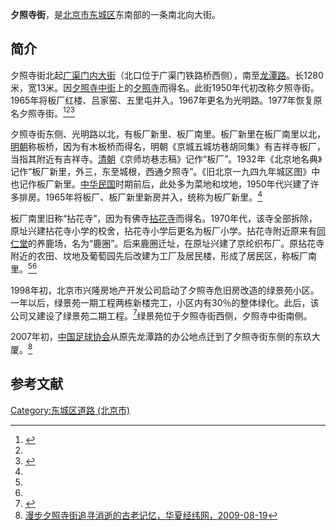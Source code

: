 {{Infobox China Road
|路牌类型 = Beijing
|道路方向 = NS
|中文道路名称 = 夕照寺街
|道路名称拼音 = XIZHAOSI JIE
|图片 =
|图片说明 = 
|道路属性 = 城市次干路
|道路总长度 = 
|车速限制 = 
|行车线数量 = 
|所在地区 = [[北京市|北京市]][[东城区_(北京市)|东城区]]
|起点 =[[广渠门内大街|广渠门内大街]]
|终点 =[[龙潭路_(北京)|龙潭路]]
|路段主要建筑 =东玖大厦（[[中国足球协会|中国足球协会]]）<br>[[北京市东城区板厂小学|北京市东城区板厂小学]]<br>[[北京市第五十中学|北京市第五十中学]]<br>[[北京市第五幼儿园|北京市第五幼儿园]]
}}

'''夕照寺街'''，是[[北京市|北京市]][[东城区_(北京市)|东城区]]东南部的一条南北向大街。

==简介==
夕照寺街北起[[广渠门内大街|广渠门内大街]]（北口位于广渠门铁路桥西侧），南至[[龙潭路_(北京)|龙潭路]]。长1280米，宽13米。因[[夕照寺中街|夕照寺中街]]上的[[夕照寺|夕照寺]]而得名。此街1950年代初改称夕照寺街。1965年将板厂红楼、吕家窑、五里屯并入。1967年更名为光明路。1977年恢复原名夕照寺街。<ref name=xzsj>{{Cite web |url=http://www.bjdclib.com/subdb/laneculture/lane/200907/t20090717_10709.html |title=夕照寺街，东华流韵，2009-07-17 |accessdate=2016-12-22 |archive-date=2016-12-25 |archive-url=https://archive.is/20161225153453/http://www.bjdclib.com/subdb/laneculture/lane/200907/t20090717_10709.html |dead-url=no }}</ref><ref name=hxjw/><ref>{{Cite web |url=http://www.ce.cn/culture/memory/200908/19/t20090819_19816758.shtml |title=夕照寺街上寻北京记忆，中国经济网，2009-08-19 |access-date=2016-12-22 |archive-url=https://web.archive.org/web/20090822160315/http://www.ce.cn/culture/memory/200908/19/t20090819_19816758.shtml |archive-date=2009-08-22 |dead-url=yes }}</ref>

夕照寺街东侧、光明路以北，有板厂新里、板厂南里。板厂新里在板厂南里以北，[[明朝|明朝]]称板桥，因为有木板桥而得名，明朝《京城五城坊巷胡同集》有吉祥寺板厂，当指其附近有吉祥寺。[[清朝|清朝]]《京师坊巷志稿》记作“板厂”。1932年《北京地名典》记作“板厂新里，外三，东至城根，西通夕照寺”。《旧北京一九四九年城区图》中也记作板厂新里。[[中华民国|中华民国]]时期前后，此处多为菜地和坟地，1950年代兴建了许多排房。1965年将板厂、板厂新里新房并入，统称为板厂新里。<ref name=xzsj/>

板厂南里旧称“拈花寺”，因为有佛寺[[拈花寺_(北京东城)|拈花寺]]而得名。1970年代，该寺全部拆除，原址兴建拈花寺小学的校舍，拈花寺小学后更名为板厂小学。拈花寺附近原来有[[同仁堂|同仁堂]]的养鹿场，名为“鹿圈”。后来鹿圈迁址，在原址兴建了京纶织布厂。原拈花寺附近的农田、坟地及葡萄园先后改建为工厂及居民楼，形成了居民区，称板厂南里。<ref name=xzsj/><ref name=hxjw/>

1998年初，北京市兴隆房地产开发公司启动了夕照寺危旧房改造的绿景苑小区。一年以后，绿景苑一期工程两栋新楼完工，小区内有30％的整体绿化。此后，该公司又建设了绿景苑二期工程。<ref>{{Cite web |url=http://www.gmw.cn/01gmrb/2000-01/21/GB/01%5E18308%5E5%5EGMB1-219.htm |title=夕照寺街今昔，光明日报，2000-01-21 |accessdate=2016-12-22 |archive-date=2007-05-27 |archive-url=https://web.archive.org/web/20070527205129/http://www.gmw.cn/01gmrb/2000-01/21/GB/01%5E18308%5E5%5EGMB1-219.htm |dead-url=no }}</ref>绿景苑位于夕照寺街西侧，夕照寺中街南侧。

2007年初，[[中国足球协会|中国足球协会]]从原先龙潭路的办公地点迁到了夕照寺街东侧的东玖大厦。<ref name=hxjw>[http://www.huaxia.com/zhwh/msdl/dl/2009/08/1538313_2.html 漫步夕照寺街追寻消逝的古老记忆，华夏经纬网，2009-08-19]</ref>

==参考文献==
{{reflist}}

[[Category:东城区道路_(北京市)|Category:东城区道路 (北京市)]]